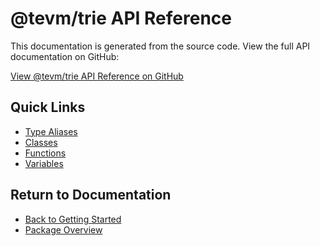 # @tevm/trie API Reference

This documentation is generated from the source code. View the full API documentation on GitHub:

[View @tevm/trie API Reference on GitHub](https://github.com/evmts/tevm-monorepo/tree/main/packages/trie/docs/globals.md)

## Quick Links

- [Type Aliases](https://github.com/evmts/tevm-monorepo/tree/main/packages/trie/docs/type-aliases)
- [Classes](https://github.com/evmts/tevm-monorepo/tree/main/packages/trie/docs/classes)
- [Functions](https://github.com/evmts/tevm-monorepo/tree/main/packages/trie/docs/functions)
- [Variables](https://github.com/evmts/tevm-monorepo/tree/main/packages/trie/docs/variables)

## Return to Documentation

- [Back to Getting Started](/getting-started)
- [Package Overview](/reference)